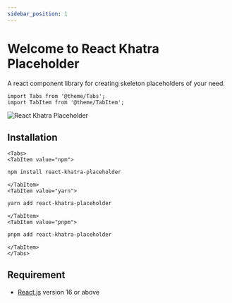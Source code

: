 ```yaml
---
sidebar_position: 1
---
```


# Welcome to React Khatra Placeholder

<p>
  A react component library for creating skeleton placeholders of your need.
</p>

```mdx-code-block
import Tabs from '@theme/Tabs';
import TabItem from '@theme/TabItem';
```

![React Khatra Placeholder](/img/showLogo.png)

## Installation

```mdx-code-block
<Tabs>
<TabItem value="npm">
```

```bash
npm install react-khatra-placeholder
```

```mdx-code-block
</TabItem>
<TabItem value="yarn">
```

```bash
yarn add react-khatra-placeholder
```

```mdx-code-block
</TabItem>
<TabItem value="pnpm">
```

```bash
pnpm add react-khatra-placeholder
```

```mdx-code-block
</TabItem>
</Tabs>
```

## Requirement

- [React.js](https://reactjs.org) version 16 or above
